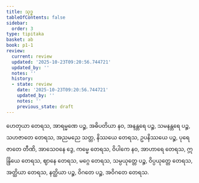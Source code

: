 ```yaml
---
title: သုဒ္ဓ
tableOfContents: false
sidebar:
  order: 3
type: tipitaka
basket: ab
book: p1-1
review:
  current: review
  updated: '2025-10-23T09:20:56.744721'
  updated_by: ''
  notes: ''
  history:
  - state: review
    date: '2025-10-23T09:20:56.744721'
    updated_by: ''
    notes: ''
    previous_state: draft
---
```



<ReviewStatus review={frontmatter.review} showDetails={true} />

<HypothesisAnnotation frontmatter={frontmatter} />

<DynamicBreadcrumb />

<Division number="20" book="p1-1" e="ch" v="36" p="394">

<Paragraph number="2084" book="p1-1">
ဟေတုယာ တေရသ, အာရမ္မဏေ ပဉ္စ, အဓိပတိယာ နဝ, အနန္တရေ ပဉ္စ, သမနန္တရေ ပဉ္စ, သဟဇာတေ တေရသ, အညမညေ သတ္တ, နိဿယေ တေရသ, ဥပနိဿယေ ပဉ္စ, ပုရေဇာတေ တီဏိ, အာသေဝနေ ဒွေ, ကမ္မေ တေရသ, ဝိပါကေ နဝ, အာဟာရေ တေရသ, ဣန္ဒြိယေ တေရသ, ဈာနေ တေရသ, မဂ္ဂေ တေရသ, သမ္ပယုတ္တေ ပဉ္စ, ဝိပ္ပယုတ္တေ တေရသ, အတ္ထိယာ တေရသ, နတ္ထိယာ ပဉ္စ, ဝိဂတေ ပဉ္စ, အဝိဂတေ တေရသ.
</Paragraph>
</Division>